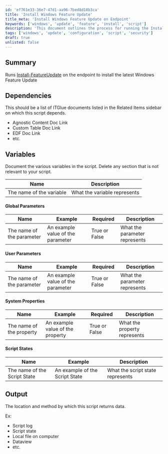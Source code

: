 ```yaml
---
id: 'ef761e33-36e7-47d1-aa96-7bed8d18b3ca'
title: 'Install Windows Feature Update'
title_meta: 'Install Windows Feature Update on Endpoint'
keywords: ['windows', 'update', 'feature', 'install', 'script']
description: 'This document outlines the process for running the Install-FeatureUpdate script to install the latest Windows Feature Update on an endpoint. It includes sample runs, dependencies, and detailed documentation of variables, parameters, and output methods.'
tags: ['windows', 'update', 'configuration', 'script', 'security']
draft: true
unlisted: false
---
```

## Summary

Runs [Install-FeatureUpdate](https://proval.itglue.com/DOC-5078775-12024905) on the endpoint to install the latest Windows Feature Update

## Dependencies

This should be a list of ITGlue documents listed in the Related Items sidebar on which this script depends.

- Agnostic Content Doc Link
- Custom Table Doc Link
- EDF Doc Link
- etc.

## Variables

Document the various variables in the script. Delete any section that is not relevant to your script.

| Name                          | Description                          |
|-------------------------------|--------------------------------------|
| The name of the variable      | What the variable represents         |

#### Global Parameters

| Name                          | Example                             | Required     | Description                          |
|-------------------------------|-------------------------------------|--------------|--------------------------------------|
| The name of the parameter     | An example value of the parameter   | True or False| What the parameter represents        |

#### User Parameters

| Name                          | Example                             | Required     | Description                          |
|-------------------------------|-------------------------------------|--------------|--------------------------------------|
| The name of the parameter     | An example value of the parameter   | True or False| What the parameter represents        |

#### System Properties

| Name                          | Example                             | Required     | Description                          |
|-------------------------------|-------------------------------------|--------------|--------------------------------------|
| The name of the property      | An example value of the property    | True or False| What the property represents         |

#### Script States

| Name                          | Example                             | Description                          |
|-------------------------------|-------------------------------------|--------------------------------------|
| The name of the Script State  | An example of the Script State      | What the script state represents     |

## Output

The location and method by which this script returns data.

Ex:

- Script log
- Script state
- Local file on computer
- Dataview
- etc.













